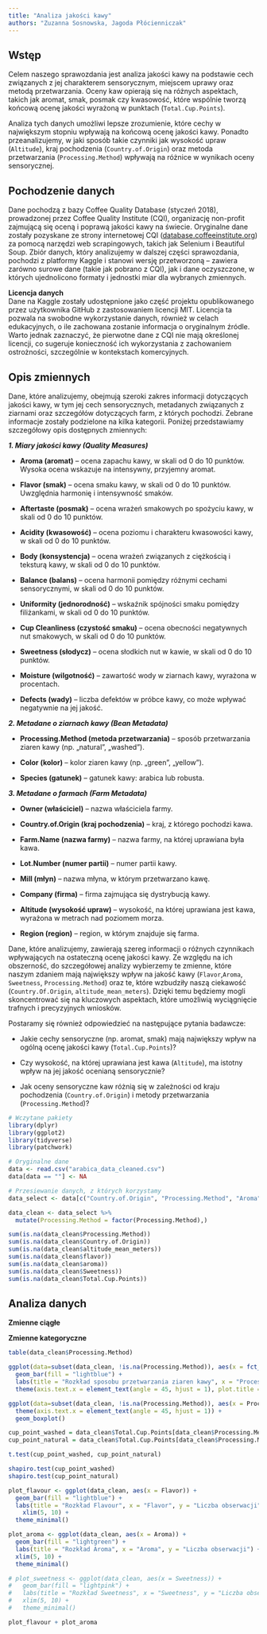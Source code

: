 ---
title: "Analiza jakości kawy"
authors: "Zuzanna Sosnowska, Jagoda Płócienniczak" 
---

## Wstęp

Celem naszego sprawozdania jest analiza jakości kawy na podstawie cech związanych z jej charakterem sensorycznym, miejscem uprawy oraz metodą przetwarzania. Oceny kaw opierają się na różnych aspektach, takich jak aromat, smak, posmak czy kwasowość, które wspólnie tworzą końcową ocenę jakości wyrażoną w punktach (`Total.Cup.Points`).

Analiza tych danych umożliwi lepsze zrozumienie, które cechy w największym stopniu wpływają na końcową ocenę jakości kawy. Ponadto przeanalizujemy, w jaki sposób takie czynniki jak wysokość upraw (`Altitude`), kraj pochodzenia (`Country.of.Origin`) oraz metoda przetwarzania (`Processing.Method`) wpływają na różnice w wynikach oceny sensorycznej.

## Pochodzenie danych

Dane pochodzą z bazy Coffee Quality Database (styczeń 2018), prowadzonej przez Coffee Quality Institute (CQI), organizację non-profit zajmującą się oceną i poprawą jakości kawy na świecie. Oryginalne dane zostały pozyskane ze strony internetowej CQI ([database.coffeeinstitute.org](https://database.coffeeinstitute.org)) za pomocą narzędzi web scrapingowych, takich jak Selenium i Beautiful Soup. Zbiór danych, który analizujemy w dalszej części sprawozdania, pochodzi z platformy Kaggle i stanowi wersję przetworzoną – zawiera zarówno surowe dane (takie jak pobrano z CQI), jak i dane oczyszczone, w których ujednolicono formaty i jednostki miar dla wybranych zmiennych.

**Licencja danych**\
Dane na Kaggle zostały udostępnione jako część projektu opublikowanego przez użytkownika GitHub z zastosowaniem licencji MIT. Licencja ta pozwala na swobodne wykorzystanie danych, również w celach edukacyjnych, o ile zachowana zostanie informacja o oryginalnym źródle. Warto jednak zaznaczyć, że pierwotne dane z CQI nie mają określonej licencji, co sugeruje konieczność ich wykorzystania z zachowaniem ostrożności, szczególnie w kontekstach komercyjnych.

## Opis zmiennych

Dane, które analizujemy, obejmują szeroki zakres informacji dotyczących jakości kawy, w tym jej cech sensorycznych, metadanych związanych z ziarnami oraz szczegółów dotyczących farm, z których pochodzi. Zebrane informacje zostały podzielone na kilka kategorii. Poniżej przedstawiamy szczegółowy opis dostępnych zmiennych:

***1. Miary jakości kawy (Quality Measures)***

-   **Aroma (aromat)** – ocena zapachu kawy, w skali od 0 do 10 punktów. Wysoka ocena wskazuje na intensywny, przyjemny aromat.

-   **Flavor (smak)** – ocena smaku kawy, w skali od 0 do 10 punktów. Uwzględnia harmonię i intensywność smaków.

-   **Aftertaste (posmak)** – ocena wrażeń smakowych po spożyciu kawy, w skali od 0 do 10 punktów.

-   **Acidity (kwasowość)** – ocena poziomu i charakteru kwasowości kawy, w skali od 0 do 10 punktów.

-   **Body (konsystencja)** – ocena wrażeń związanych z ciężkością i teksturą kawy, w skali od 0 do 10 punktów.

-   **Balance (balans)** – ocena harmonii pomiędzy różnymi cechami sensorycznymi, w skali od 0 do 10 punktów.

-   **Uniformity (jednorodność)** – wskaźnik spójności smaku pomiędzy filiżankami, w skali od 0 do 10 punktów.

-   **Cup Cleanliness (czystość smaku)** – ocena obecności negatywnych nut smakowych, w skali od 0 do 10 punktów.

-   **Sweetness (słodycz)** – ocena słodkich nut w kawie, w skali od 0 do 10 punktów.

-   **Moisture (wilgotność)** – zawartość wody w ziarnach kawy, wyrażona w procentach.

-   **Defects (wady)** – liczba defektów w próbce kawy, co może wpływać negatywnie na jej jakość.

***2. Metadane o ziarnach kawy (Bean Metadata)***

-   **Processing.Method (metoda przetwarzania)** – sposób przetwarzania ziaren kawy (np. „natural”, „washed”).

-   **Color (kolor)** – kolor ziaren kawy (np. „green”, „yellow”).

-   **Species (gatunek)** – gatunek kawy: arabica lub robusta.

***3. Metadane o farmach (Farm Metadata)***

-   **Owner (właściciel)** – nazwa właściciela farmy.

-   **Country.of.Origin (kraj pochodzenia)** – kraj, z którego pochodzi kawa.

-   **Farm.Name (nazwa farmy)** – nazwa farmy, na której uprawiana była kawa.

-   **Lot.Number (numer partii)** – numer partii kawy.

-   **Mill (młyn)** – nazwa młyna, w którym przetwarzano kawę.

-   **Company (firma)** – firma zajmująca się dystrybucją kawy.

-   **Altitude (wysokość upraw)** – wysokość, na której uprawiana jest kawa, wyrażona w metrach nad poziomem morza.

-   **Region (region)** – region, w którym znajduje się farma.

Dane, które analizujemy, zawierają szereg informacji o różnych czynnikach wpływających na ostateczną ocenę jakości kawy. Ze względu na ich obszerność, do szczegółowej analizy wybierzemy te zmienne, które naszym zdaniem mają największy wpływ na jakość kawy (`Flavor`,`Aroma`, `Sweetness`, `Processing.Method`) oraz te, które wzbudziły naszą ciekawość (`Country.Of.Origin`, `altitude_mean_meters`). Dzięki temu będziemy mogli skoncentrować się na kluczowych aspektach, które umożliwią wyciągnięcie trafnych i precyzyjnych wniosków.

Postaramy się również odpowiedzieć na następujące pytania badawcze:

-   Jakie cechy sensoryczne (np. aromat, smak) mają największy wpływ na ogólną ocenę jakości kawy (`Total.Cup.Points`)?

-   Czy wysokość, na której uprawiana jest kawa (`Altitude`), ma istotny wpływ na jej jakość ocenianą sensorycznie?

-   Jak oceny sensoryczne kaw różnią się w zależności od kraju pochodzenia (`Country.of.Origin`) i metody przetwarzania (`Processing.Method`)?

```{r, echo=FALSE, message=FALSE}
# Wczytane pakiety
library(dplyr)
library(ggplot2)
library(tidyverse)
library(patchwork)
```

```{r, echo=FALSE}
# Oryginalne dane
data <- read.csv("arabica_data_cleaned.csv")
data[data == ""] <- NA
```

```{r, echo=FALSE}
# Przesiewanie danych, z których korzystamy
data_select <- data[c("Country.of.Origin", "Processing.Method", "Aroma", "Flavor", "Sweetness", "altitude_mean_meters", "Total.Cup.Points")]
```

```{r, echo=FALSE}
data_clean <- data_select %>%
  mutate(Processing.Method = factor(Processing.Method),)
```

```{r, echo=FALSE, results='hide'}
sum(is.na(data_clean$Processing.Method))
sum(is.na(data_clean$Country.of.Origin))
sum(is.na(data_clean$altitude_mean_meters))
sum(is.na(data_clean$flavor))
sum(is.na(data_clean$aroma))
sum(is.na(data_clean$Sweetness))
sum(is.na(data_clean$Total.Cup.Points))
```

## Analiza danych

**Zmienne ciągłe**

**Zmienne kategoryczne**

```{r}
table(data_clean$Processing.Method)
```

```{r, echo = FALSE}
ggplot(data=subset(data_clean, !is.na(Processing.Method)), aes(x = fct_infreq(Processing.Method))) +
  geom_bar(fill = "lightblue") +
  labs(title = "Rozkład sposobu przetwarzania ziaren kawy", x = "Processing.Method") +
  theme(axis.text.x = element_text(angle = 45, hjust = 1), plot.title = element_text(hjust = 0.5))
```

```{r, echo = FALSE}
ggplot(data=subset(data_clean, !is.na(Processing.Method)), aes(x = Processing.Method, y = Flavor)) +
  theme(axis.text.x = element_text(angle = 45, hjust = 1)) +
  geom_boxplot()
```

```{r, echo=FALSE}
cup_point_washed = data_clean$Total.Cup.Points[data_clean$Processing.Method == "Washed / Wet"]
cup_point_natural = data_clean$Total.Cup.Points[data_clean$Processing.Method == "Natural / Dry"]

t.test(cup_point_washed, cup_point_natural)

shapiro.test(cup_point_washed)
shapiro.test(cup_point_natural)
```

```{r, echo=FALSE}
plot_flavour <- ggplot(data_clean, aes(x = Flavor)) +
  geom_bar(fill = "lightblue") +
  labs(title = "Rozkład Flavour", x = "Flavor", y = "Liczba obserwacji") +
    xlim(5, 10) +
  theme_minimal()

plot_aroma <- ggplot(data_clean, aes(x = Aroma)) +
  geom_bar(fill = "lightgreen") +
  labs(title = "Rozkład Aroma", x = "Aroma", y = "Liczba obserwacji") +
  xlim(5, 10) +
  theme_minimal()

# plot_sweetness <- ggplot(data_clean, aes(x = Sweetness)) +
#   geom_bar(fill = "lightpink") +
#   labs(title = "Rozkład Sweetness", x = "Sweetness", y = "Liczba obserwacji") +
#   xlim(5, 10) +
#   theme_minimal()

plot_flavour + plot_aroma
```
